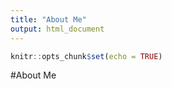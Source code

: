 ```yaml
---
title: "About Me"
output: html_document
---
```


```r
knitr::opts_chunk$set(echo = TRUE)
```

#About Me



